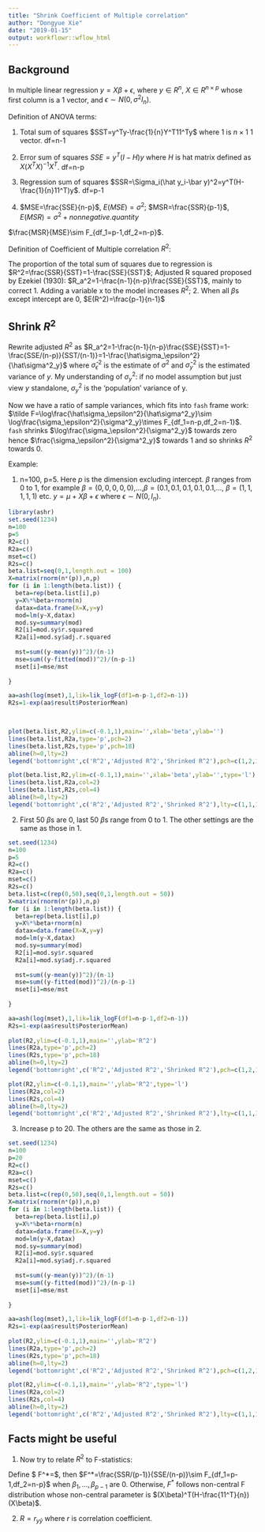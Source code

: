 ```yaml
---
title: "Shrink Coefficient of Multiple correlation"
author: "Dongyue Xie"
date: "2019-01-15"
output: workflowr::wflow_html
---
```


## Background

In multiple linear regression $y=X\beta+\epsilon$, where $y\in R^n$, $X\in R^{n\times p}$ whose first column is a 1 vector, and $\epsilon\sim N(0,\sigma^2I_n)$.

Definition of ANOVA terms:

1. Total sum of squares $SST=y^Ty-\frac{1}{n}Y^T11^Ty$ where $1$ is $n\times 1$ 1 vector. df=n-1
2. Error sum of squares $SSE=y^T(I-H)y$ where $H$ is hat matrix defined as $X(X^TX)^{-1}X^T$. df=n-p
3. Regression sum of squares $SSR=\Sigma_i(\hat y_i-\bar y)^2=y^T(H-\frac{1}{n}11^T)y$. df=p-1

4. $MSE=\frac{SSE}{n-p}$, $E(MSE)=\sigma^2$; $MSR=\frac{SSR}{p-1}$, $E(MSR)=\sigma^2+nonnegative.quantity$

$\frac{MSR}{MSE}\sim F_{df_1=p-1,df_2=n-p}$.

Definition of Coefficient of Multiple correlation $R^2$:

The proportion of the total sum of squares due to regression is
$R^2=\frac{SSR}{SST}=1-\frac{SSE}{SST}$; Adjusted R squared  proposed by Ezekiel
(1930): $R_a^2=1-\frac{n-1}{n-p}\frac{SSE}{SST}$, mainly to correct 1. Adding a variable x to the model increases $R^2$; 2. When all $\beta$s except intercept are 0, $E(R^2)=\frac{p-1}{n-1}$

## Shrink $R^2$

Rewrite adjusted $R^2$ as $R_a^2=1-\frac{n-1}{n-p}\frac{SSE}{SST}=1-\frac{SSE/(n-p)}{SST/(n-1)}=1-\frac{\hat\sigma_\epsilon^2}{\hat\sigma^2_y}$ where $\hat\sigma_\epsilon^2$ is the estimate of $\sigma^2$ and $\hat\sigma^2_y$ is the estimated variance of $y$. My understanding of $\sigma^2_y$: if no model assumption but just view $y$ standalone, $\sigma^2_y$ is the 'population' variance of y. 

Now we have a ratio of sample variances, which fits into `fash` frame work: $\tilde F=\log\frac{\hat\sigma_\epsilon^2}{\hat\sigma^2_y}\sim \log\frac{\sigma_\epsilon^2}{\sigma^2_y}\times F_{df_1=n-p,df_2=n-1}$. `fash` shrinks $\log\frac{\sigma_\epsilon^2}{\sigma^2_y}$ towards zero hence $\frac{\sigma_\epsilon^2}{\sigma^2_y}$ towards 1 and so shrinks $R^2$ towards 0.



Example:


1. n=100, p=5. Here $p$
 is the dimension excluding intercept. $\beta$ ranges from 0 to 1, for example $\beta=(0,0,0,0,0)$,...,$\beta=(0.1,0.1,0.1,0.1,0.1$,..., $\beta=(1,1,1,1,1)$ etc.  $y=\mu+X\beta+\epsilon$ where $\epsilon\sim N(0,I_n)$.

```r
library(ashr)
set.seed(1234)
n=100
p=5
R2=c()
R2a=c()
mset=c()
R2s=c()
beta.list=seq(0,1,length.out = 100)
X=matrix(rnorm(n*(p)),n,p)
for (i in 1:length(beta.list)) {
  beta=rep(beta.list[i],p)
  y=X%*%beta+rnorm(n)
  datax=data.frame(X=X,y=y)
  mod=lm(y~X,datax)
  mod.sy=summary(mod)
  R2[i]=mod.sy$r.squared
  R2a[i]=mod.sy$adj.r.squared
  
  mst=sum((y-mean(y))^2)/(n-1)
  mse=sum((y-fitted(mod))^2)/(n-p-1)
  mset[i]=mse/mst
  
}

aa=ash(log(mset),1,lik=lik_logF(df1=n-p-1,df2=n-1))
R2s=1-exp(aa$result$PosteriorMean)


  
plot(beta.list,R2,ylim=c(-0.1,1),main='',xlab='beta',ylab='')
lines(beta.list,R2a,type='p',pch=2)
lines(beta.list,R2s,type='p',pch=18)
abline(h=0,lty=2)
legend('bottomright',c('R^2','Adjusted R^2','Shrinked R^2'),pch=c(1,2,18))

plot(beta.list,R2,ylim=c(-0.1,1),main='',xlab='beta',ylab='',type='l')
lines(beta.list,R2a,col=2)
lines(beta.list,R2s,col=4)
abline(h=0,lty=2)
legend('bottomright',c('R^2','Adjusted R^2','Shrinked R^2'),lty=c(1,1,1),col=c(1,2,4))
```

2. First 50 $\beta$s are 0, last 50 $\beta$s range from 0 to 1. The other settings are the same as those in 1.

```r
set.seed(1234)
n=100
p=5
R2=c()
R2a=c()
mset=c()
R2s=c()
beta.list=c(rep(0,50),seq(0,1,length.out = 50))
X=matrix(rnorm(n*(p)),n,p)
for (i in 1:length(beta.list)) {
  beta=rep(beta.list[i],p)
  y=X%*%beta+rnorm(n)
  datax=data.frame(X=X,y=y)
  mod=lm(y~X,datax)
  mod.sy=summary(mod)
  R2[i]=mod.sy$r.squared
  R2a[i]=mod.sy$adj.r.squared
  
  mst=sum((y-mean(y))^2)/(n-1)
  mse=sum((y-fitted(mod))^2)/(n-p-1)
  mset[i]=mse/mst
  
}

aa=ash(log(mset),1,lik=lik_logF(df1=n-p-1,df2=n-1))
R2s=1-exp(aa$result$PosteriorMean)
  
plot(R2,ylim=c(-0.1,1),main='',ylab='R^2')
lines(R2a,type='p',pch=2)
lines(R2s,type='p',pch=18)
abline(h=0,lty=2)
legend('bottomright',c('R^2','Adjusted R^2','Shrinked R^2'),pch=c(1,2,18))

plot(R2,ylim=c(-0.1,1),main='',ylab='R^2',type='l')
lines(R2a,col=2)
lines(R2s,col=4)
abline(h=0,lty=2)
legend('bottomright',c('R^2','Adjusted R^2','Shrinked R^2'),lty=c(1,1,1),col=c(1,2,4))
```

3. Increase p to 20. The others are the same as those in 2.

```r
set.seed(1234)
n=100
p=20
R2=c()
R2a=c()
mset=c()
R2s=c()
beta.list=c(rep(0,50),seq(0,1,length.out = 50))
X=matrix(rnorm(n*(p)),n,p)
for (i in 1:length(beta.list)) {
  beta=rep(beta.list[i],p)
  y=X%*%beta+rnorm(n)
  datax=data.frame(X=X,y=y)
  mod=lm(y~X,datax)
  mod.sy=summary(mod)
  R2[i]=mod.sy$r.squared
  R2a[i]=mod.sy$adj.r.squared
  
  mst=sum((y-mean(y))^2)/(n-1)
  mse=sum((y-fitted(mod))^2)/(n-p-1)
  mset[i]=mse/mst
  
}

aa=ash(log(mset),1,lik=lik_logF(df1=n-p-1,df2=n-1))
R2s=1-exp(aa$result$PosteriorMean)
  
plot(R2,ylim=c(-0.1,1),main='',ylab='R^2')
lines(R2a,type='p',pch=2)
lines(R2s,type='p',pch=18)
abline(h=0,lty=2)
legend('bottomright',c('R^2','Adjusted R^2','Shrinked R^2'),pch=c(1,2,18))

plot(R2,ylim=c(-0.1,1),main='',ylab='R^2',type='l')
lines(R2a,col=2)
lines(R2s,col=4)
abline(h=0,lty=2)
legend('bottomright',c('R^2','Adjusted R^2','Shrinked R^2'),lty=c(1,1,1),col=c(1,2,4))
```


## Facts might be useful

1. Now try to relate $R^2$ to F-statistics: 

Define $ F^*=\frac{R^2}{1-R^2}\times\frac{n-p}{p-1}$, then $F^*=\frac{SSR/(p-1)}{SSE/(n-p)}\sim F_{df_1=p-1,df_2=n-p}$ when $\beta_1,...,\beta_{p-1}$ are 0. Otherwise, $F^*$ follows non-central F distribution whose non-central parameter is $(X\beta)^T(H-\frac{11^T}{n})(X\beta)$.

2. $R=r_{y\hat y}$ where $r$ is correlation coefficient.


